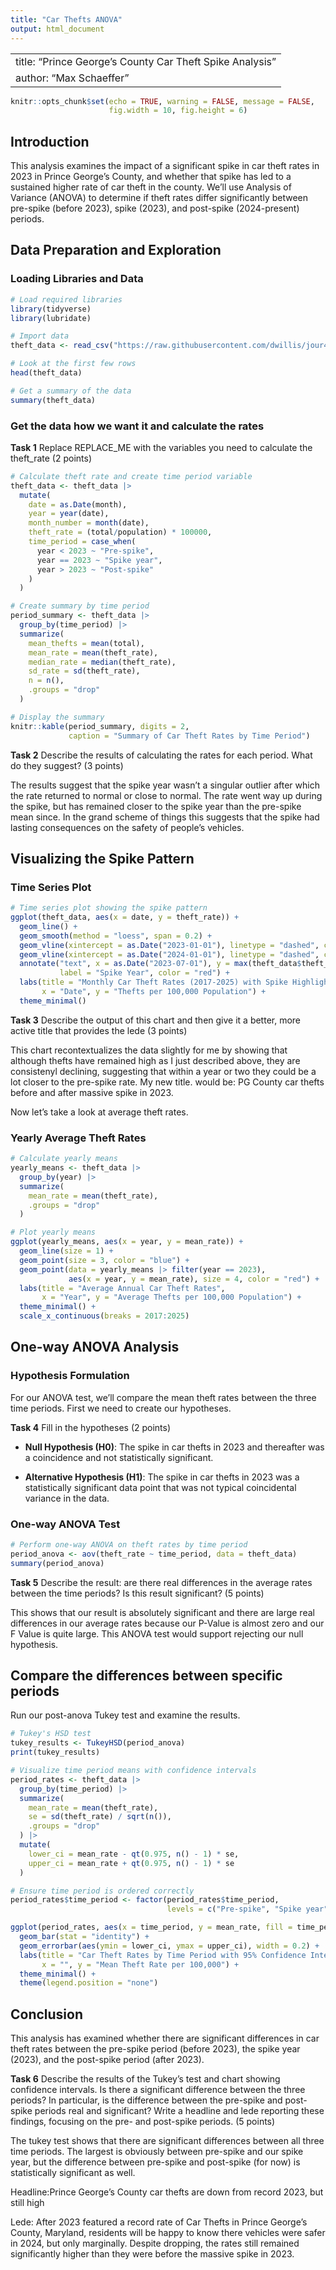 ```yaml
---
title: "Car Thefts ANOVA"
output: html_document
---
```


---
title: "Prince George's County Car Theft Spike Analysis"
author: "Max Schaeffer"
---

```r
knitr::opts_chunk$set(echo = TRUE, warning = FALSE, message = FALSE,
                      fig.width = 10, fig.height = 6)
```

## Introduction

This analysis examines the impact of a significant spike in car theft rates in 2023 in Prince George's County, and whether that spike has led to a sustained higher rate of car theft in the county. We'll use Analysis of Variance (ANOVA) to determine if theft rates differ significantly between pre-spike (before 2023), spike (2023), and post-spike (2024-present) periods.

## Data Preparation and Exploration

### Loading Libraries and Data

```r
# Load required libraries
library(tidyverse)
library(lubridate)
```

```r
# Import data
theft_data <- read_csv("https://raw.githubusercontent.com/dwillis/jour405/refs/heads/main/data/car_thefts_month17_25.csv")

# Look at the first few rows
head(theft_data)

# Get a summary of the data
summary(theft_data)
```


### Get the data how we want it and calculate the rates

**Task 1** Replace REPLACE_ME with the variables you need to calculate the theft_rate (2 points)

```r
# Calculate theft rate and create time period variable
theft_data <- theft_data |>
  mutate(
    date = as.Date(month),
    year = year(date),
    month_number = month(date),
    theft_rate = (total/population) * 100000,
    time_period = case_when(
      year < 2023 ~ "Pre-spike",
      year == 2023 ~ "Spike year",
      year > 2023 ~ "Post-spike"
    )
  )

# Create summary by time period
period_summary <- theft_data |>
  group_by(time_period) |>
  summarize(
    mean_thefts = mean(total),
    mean_rate = mean(theft_rate),
    median_rate = median(theft_rate),
    sd_rate = sd(theft_rate),
    n = n(),
    .groups = "drop"
  )

# Display the summary
knitr::kable(period_summary, digits = 2,
             caption = "Summary of Car Theft Rates by Time Period")
```

**Task 2** Describe the results of calculating the rates for each period. What do they suggest? (3 points)

The results suggest that the spike year wasn't a singular outlier after which the rate returned to normal or close to normal. The rate went way up during the spike, but has remained closer to the spike year than the pre-spike mean since. In the grand scheme of things this suggests that the spike had lasting consequences on the safety of people's vehicles.

## Visualizing the Spike Pattern

### Time Series Plot

```r
# Time series plot showing the spike pattern
ggplot(theft_data, aes(x = date, y = theft_rate)) +
  geom_line() +
  geom_smooth(method = "loess", span = 0.2) +
  geom_vline(xintercept = as.Date("2023-01-01"), linetype = "dashed", color = "red") +
  geom_vline(xintercept = as.Date("2024-01-01"), linetype = "dashed", color = "red") +
  annotate("text", x = as.Date("2023-07-01"), y = max(theft_data$theft_rate) * 0.9, 
           label = "Spike Year", color = "red") +
  labs(title = "Monthly Car Theft Rates (2017-2025) with Spike Highlighted",
       x = "Date", y = "Thefts per 100,000 Population") +
  theme_minimal()
```

**Task 3** Describe the output of this chart and then give it a better, more active title that provides the lede (3 points)

This chart recontextualizes the data slightly for me by showing that although thefts have remained high as I just described above, they are consistenyl declining, suggesting that within a year or two they could be a lot closer to the pre-spike rate. 
My new title. would be: PG County car thefts before and after massive spike in 2023.


Now let's take a look at average theft rates.

### Yearly Average Theft Rates

```r
# Calculate yearly means
yearly_means <- theft_data |>
  group_by(year) |>
  summarize(
    mean_rate = mean(theft_rate),
    .groups = "drop"
  )

# Plot yearly means
ggplot(yearly_means, aes(x = year, y = mean_rate)) +
  geom_line(size = 1) +
  geom_point(size = 3, color = "blue") +
  geom_point(data = yearly_means |> filter(year == 2023), 
             aes(x = year, y = mean_rate), size = 4, color = "red") +
  labs(title = "Average Annual Car Theft Rates",
       x = "Year", y = "Average Thefts per 100,000 Population") +
  theme_minimal() +
  scale_x_continuous(breaks = 2017:2025)
```

## One-way ANOVA Analysis

### Hypothesis Formulation

For our ANOVA test, we'll compare the mean theft rates between the three time periods. First we need to create our hypotheses.

**Task 4** Fill in the hypotheses (2 points)

- **Null Hypothesis (H0)**: The spike in car thefts in 2023 and thereafter was a coincidence and not statistically significant.

- **Alternative Hypothesis (H1)**: The spike in car thefts in 2023 was a statistically significant data point that was not typical coincidental variance in the data.

### One-way ANOVA Test

```r
# Perform one-way ANOVA on theft rates by time period
period_anova <- aov(theft_rate ~ time_period, data = theft_data)
summary(period_anova)
```

**Task 5** Describe the result: are there real differences in the average rates between the time periods? Is this result significant? (5 points)

This shows that our result is absolutely significant and there are large real differences in our average rates because our P-Value is almost zero and our F Value is quite large. This ANOVA test would support rejecting our null hypothesis.

## Compare the differences between specific periods

Run our post-anova Tukey test and examine the results. 

```r
# Tukey's HSD test
tukey_results <- TukeyHSD(period_anova)
print(tukey_results)
```


```r
# Visualize time period means with confidence intervals
period_rates <- theft_data |>
  group_by(time_period) |>
  summarize(
    mean_rate = mean(theft_rate),
    se = sd(theft_rate) / sqrt(n()),
    .groups = "drop"
  ) |>
  mutate(
    lower_ci = mean_rate - qt(0.975, n() - 1) * se,
    upper_ci = mean_rate + qt(0.975, n() - 1) * se
  )

# Ensure time period is ordered correctly
period_rates$time_period <- factor(period_rates$time_period, 
                                   levels = c("Pre-spike", "Spike year", "Post-spike"))

ggplot(period_rates, aes(x = time_period, y = mean_rate, fill = time_period)) +
  geom_bar(stat = "identity") +
  geom_errorbar(aes(ymin = lower_ci, ymax = upper_ci), width = 0.2) +
  labs(title = "Car Theft Rates by Time Period with 95% Confidence Intervals",
       x = "", y = "Mean Theft Rate per 100,000") +
  theme_minimal() +
  theme(legend.position = "none")
```

## Conclusion

This analysis has examined whether there are significant differences in car theft rates between the pre-spike period (before 2023), the spike year (2023), and the post-spike period (after 2023).

**Task 6** Describe the results of the Tukey's test and chart showing confidence intervals. Is there a significant difference between the three periods? In particular, is the difference between the pre-spike and post-spike periods real and significant? Write a headline and lede reporting these findings, focusing on the pre- and post-spike periods. (5 points)

The tukey test shows that there are significant differences between all three time periods. The largest is obviously between pre-spike and our spike year, but the difference between pre-spike and post-spike (for now) is statistically significant as well. 

Headline:Prince George's County car thefts are down from record 2023, but still high

Lede: After 2023 featured a record rate of Car Thefts in Prince George's County, Maryland, residents will be happy to know there vehicles were safer in 2024, but only marginally.
Despite dropping, the rates still remained significantly higher than they were before the massive spike in 2023.
